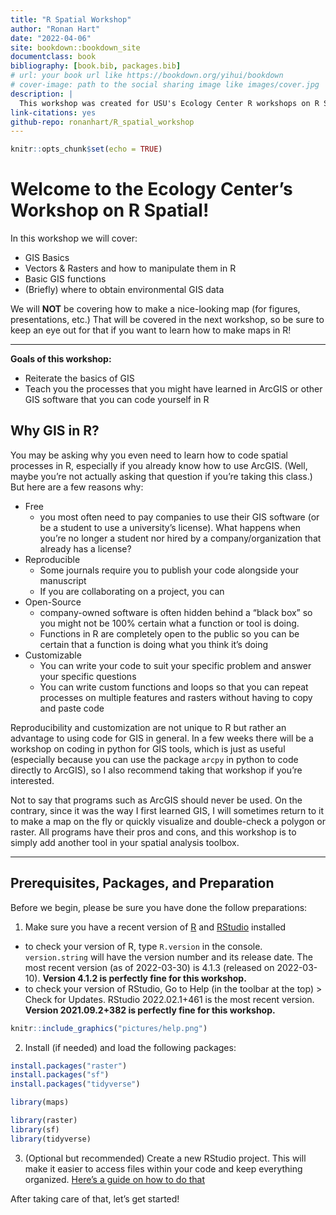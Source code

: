 ```yaml
--- 
title: "R Spatial Workshop"
author: "Ronan Hart"
date: "2022-04-06"
site: bookdown::bookdown_site
documentclass: book
bibliography: [book.bib, packages.bib]
# url: your book url like https://bookdown.org/yihui/bookdown
# cover-image: path to the social sharing image like images/cover.jpg
description: |
  This workshop was created for USU's Ecology Center R workshops on R Spatial.
link-citations: yes
github-repo: ronanhart/R_spatial_workshop
---
```


```r
knitr::opts_chunk$set(echo = TRUE)
```

<style>
p.caption {
  font-size: 0.7em;
}
</style>

# Welcome to the Ecology Center's Workshop on R Spatial! 

In this workshop we will cover: 

* GIS Basics
* Vectors & Rasters and how to manipulate them in R
* Basic GIS functions
* (Briefly) where to obtain environmental GIS data

We will **NOT** be covering how to make a nice-looking map (for figures, presentations, etc.) That will be covered in the next workshop, so be sure to keep an eye out for that if you want to learn how to make maps in R!

---------------------------------------------------------------------------------

**Goals of this workshop:**

* Reiterate the basics of GIS
* Teach you the processes that you might have learned in ArcGIS or other GIS software that you can code yourself in R

## Why GIS in R? {-}

You may be asking why you even need to learn how to code spatial processes in R, especially if you already know how to use ArcGIS. (Well, maybe you're not actually asking that question if you’re taking this class.) But here are a few reasons why:

* Free
  + you most often need to pay companies to use their GIS software (or be a           student to use a university's license). What happens when you're no longer a      student nor hired by a company/organization that already has a license?
* Reproducible
  + Some journals require you to publish your code alongside your manuscript
  + If you are collaborating on a project, you can 
* Open-Source
  + company-owned software is often hidden behind a "black box" so you might not be 100% certain what a function or tool is doing. 
  + Functions in R are completely open to the public so you can be certain that a function is doing what you think it's doing
* Customizable
  + You can write your code to suit your specific problem and answer your specific questions 
  + You can write custom functions and loops so that you can repeat processes on multiple features and rasters without having to copy and paste code 

Reproducibility and customization are not unique to R but rather an advantage to using code for GIS in general. In a few weeks there will be a workshop on coding in python for GIS tools, which is just as useful (especially because you can use the package `arcpy` in python to code directly to ArcGIS), so I also recommend taking that workshop if you’re interested.

Not to say that programs such as ArcGIS should never be used. On the contrary, since it was the way I first learned GIS, I will sometimes return to it to make a map on the fly or quickly visualize and double-check a polygon or raster. All programs have their pros and cons, and this workshop is to simply add another tool in your spatial analysis toolbox. 

---------------------------------------------------------------------------------

## Prerequisites, Packages, and Preparation {-}

Before we begin, please be sure you have done the follow preparations:

1. Make sure you have a recent version of [R](https://cran.r-project.org/) and [RStudio](https://www.rstudio.com/) installed
  + to check your version of R, type `R.version` in the console. `version.string` will have the version number and its release date. The most recent version (as of 2022-03-30) is 4.1.3 (released on 2022-03-10). **Version 4.1.2 is perfectly fine for this workshop.**
  + to check your version of RStudio, Go to Help (in the toolbar at the top) > Check for Updates. RStudio 2022.02.1+461 is the most recent version. **Version 2021.09.2+382 is perfectly fine for this workshop.**
  
```r
knitr::include_graphics("pictures/help.png")
```

2. Install (if needed) and load the following packages:

```r
install.packages("raster")
install.packages("sf")
install.packages("tidyverse")
```

```r
library(maps)
```

```r
library(raster)
library(sf)
library(tidyverse)
```

3. (Optional but recommended) Create a new RStudio project. This will make it easier to access files within your code and keep everything organized. [Here's a guide on how to do that](https://support.rstudio.com/hc/en-us/articles/200526207-Using-RStudio-Projects)

After taking care of that, let's get started!
